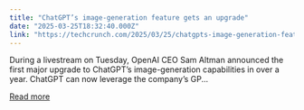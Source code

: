 ```yaml
---
title: "ChatGPT’s image-generation feature gets an upgrade"
date: "2025-03-25T18:32:40.000Z"
link: "https://techcrunch.com/2025/03/25/chatgpts-image-generation-feature-gets-an-upgrade/"
---
```


During a livestream on Tuesday, OpenAI CEO Sam Altman announced the first major upgrade to ChatGPT&#8217;s image-generation capabilities in over a year. ChatGPT can now leverage the company&#8217;s GP...

[Read more](https://techcrunch.com/2025/03/25/chatgpts-image-generation-feature-gets-an-upgrade/)
